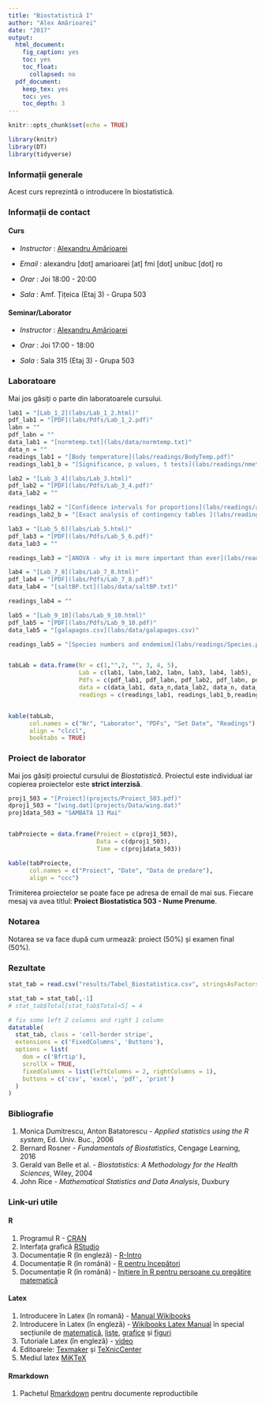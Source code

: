 ```yaml
---
title: "Biostatistică I"
author: "Alex Amărioarei"
date: "2017"
output:
  html_document:
    fig_caption: yes
    toc: yes
    toc_float:
      collapsed: no
  pdf_document:
    keep_tex: yes
    toc: yes
    toc_depth: 3
---
```


```r
knitr::opts_chunk$set(echo = TRUE)
```

```r
library(knitr)
library(DT)
library(tidyverse)
```
### Informații generale

Acest curs reprezintă o introducere în biostatistică.  

### Informații de contact 

#### Curs 

 *  _Instructor_ : [Alexandru Amărioarei](https://alexamarioarei.github.io/)

 *  _Email_ : alexandru [dot] amarioarei [at] fmi [dot] unibuc [dot] ro

 *  _Orar_ : Joi 18:00 - 20:00

 *  _Sala_ : Amf. Țițeica (Etaj 3) - Grupa 503


#### Seminar/Laborator

 *  _Instructor_ : [Alexandru Amărioarei](https://alexamarioarei.github.io/)

 *  _Orar_ : Joi 17:00 - 18:00

 *  _Sala_ : Sala 315 (Etaj 3) - Grupa 503
 
### Laboratoare

Mai jos găsiți o parte din laboratoarele cursului. 

```r
lab1 = "[Lab_1_2](labs/Lab_1_2.html)"
pdf_lab1 = "[PDF](labs/Pdfs/Lab_1_2.pdf)"
labn = ""
pdf_labn = ""
data_lab1 = "[normtemp.txt](labs/data/normtemp.txt)"
data_n = ""
readings_lab1 = "[Body temperature](labs/readings/BodyTemp.pdf)"
readings_lab1_b = "[Significance, p values, t tests](labs/readings/nmeth.2698.pdf)"

lab2 = "[Lab_3_4](labs/Lab_3.html)"
pdf_lab2 = "[PDF](labs/Pdfs/Lab_3_4.pdf)"
data_lab2 = ""

readings_lab2 = "[Confidence intervals for proportions](labs/readings/agresti_caffo_2000.pdf)"
readings_lab2_b = "[Exact analysis of contingency tables ](labs/readings/Mehta_1998.pdf)"

lab3 = "[Lab_5_6](labs/Lab_5.html)"
pdf_lab3 = "[PDF](labs/Pdfs/Lab_5_6.pdf)"
data_lab3 = ""

readings_lab3 = "[ANOVA - why it is more important than ever](labs/readings/Gelman_anova.pdf)"

lab4 = "[Lab_7_8](labs/Lab_7_8.html)"
pdf_lab4 = "[PDF](labs/Pdfs/Lab_7_8.pdf)"
data_lab4 = "[saltBP.txt](labs/data/saltBP.txt)"

readings_lab4 = ""

lab5 = "[Lab_9_10](labs/Lab_9_10.html)"
pdf_lab5 = "[PDF](labs/Pdfs/Lab_9_10.pdf)"
data_lab5 = "[galapagos.csv](labs/data/galapagos.csv)"

readings_lab5 = "[Species numbers and endemism](labs/readings/Species.pdf)"


tabLab = data.frame(Nr = c(1,"",2, "", 3, 4, 5),
                    Lab = c(lab1, labn,lab2, labn, lab3, lab4, lab5), 
                    Pdfs = c(pdf_lab1, pdf_labn, pdf_lab2, pdf_labn, pdf_lab3, pdf_lab4, pdf_lab5),
                    data = c(data_lab1, data_n,data_lab2, data_n, data_lab3, data_lab4, data_lab5), 
                    readings = c(readings_lab1, readings_lab1_b,readings_lab2, readings_lab2_b, readings_lab3, readings_lab4, readings_lab5))


kable(tabLab, 
      col.names = c("Nr", "Laborator", "PDFs", "Set Date", "Readings"),
      align = "clccl", 
      booktabs = TRUE)
```
 
### Proiect de laborator

Mai jos găsiți proiectul cursului de *Biostatistică*. Proiectul este individual iar copierea proiectelor este __strict interzisă__.

```r
proj1_503 = "[Proiect](projects/Proiect_503.pdf)"
dproj1_503 = "[wing.dat](projects/Data/wing.dat)"
proj1data_503 = "SAMBATA 13 Mai"


tabProiecte = data.frame(Proiect = c(proj1_503), 
                         Data = c(dproj1_503), 
                         Time = c(proj1data_503))

kable(tabProiecte, 
      col.names = c("Proiect", "Date", "Data de predare"),
      align = "ccc")
```

Trimiterea proiectelor se poate face pe adresa de email de mai sus. Fiecare mesaj va avea titlul: **Proiect Biostatistica 503 - Nume Prenume**. 

### Notarea

Notarea se va face după cum urmează: proiect (50%) și examen final (50%).


### Rezultate

```r
stat_tab = read.csv("results/Tabel_Biostatistica.csv", stringsAsFactors = FALSE)

stat_tab = stat_tab[,-1]
# stat_tab$Total[stat_tab$Total<5] = 4

# fix some left 2 columns and right 1 column
datatable(
  stat_tab, class = 'cell-border stripe',
  extensions = c('FixedColumns', 'Buttons'),
  options = list(
    dom = c('Bfrtip'),
    scrollX = TRUE,
    fixedColumns = list(leftColumns = 2, rightColumns = 1),
    buttons = c('csv', 'excel', 'pdf', 'print')
  )
)
```


### Bibliografie

  1. Monica Dumitrescu, Anton Batatorescu - *Applied statistics using the R system*, Ed. Univ. Buc., 2006
  2. Bernard Rosner - *Fundamentals of Biostatistics*, Cengage Learning, 2016
  3. Gerald van Belle et al. - *Biostatistics: A Methodology for the Health Sciences*, Wiley, 2004
  4. John Rice - *Mathematical Statistics and Data Analysis*, Duxbury
  

### Link-uri utile

#### R
  1. Programul R - [CRAN](https://cran.r-project.org/)
  2. Interfața grafică [RStudio](https://www.rstudio.com/)
  3. Documentație R (în engleză) - [R-Intro](https://cran.r-project.org/doc/manuals/r-release/R-intro.pdf)
  4. Documentație R (în română) - [R pentru începători ](ftp://cran.r-project.org/pub/R/doc/contrib/Paradis-rdebuts_RO.pdf)
  5. Documentație R (în română) - [Inițiere în R pentru persoane cu pregătire matematică ](http://www.edumanager.ro/community/documente/initiere_in_r.pdf)
  
#### Latex
  1. Introducere în Latex (în romană) - [Manual Wikibooks](https://ro.wikibooks.org/wiki/LaTeX_(carte))
  2. Introducere în Latex (în engleză) - [Wikibooks Latex Manual](https://en.wikibooks.org/wiki/LaTeX) în special secțiunile de [matematică](https://en.wikibooks.org/wiki/LaTeX/Mathematics), [liste](https://en.wikibooks.org/wiki/LaTeX/List_Structures), [grafice](https://en.wikibooks.org/wiki/LaTeX/Importing_Graphics) și [figuri](https://en.wikibooks.org/wiki/LaTeX/Floats,_Figures_and_Captions)
  3. Tutoriale Latex (în engleză) - [video](https://www.youtube.com/playlist?list=PLDD406480D35CE390)
  4. Editoarele: [Texmaker](http://www.xm1math.net/texmaker/download.html) și [TeXnicCenter](http://www.texniccenter.org/) 
  5. Mediul latex [MiKTeX](https://miktex.org/)

#### Rmarkdown
  1. Pachetul [Rmarkdown](http://rmarkdown.rstudio.com/index.html) pentru documente reproductibile